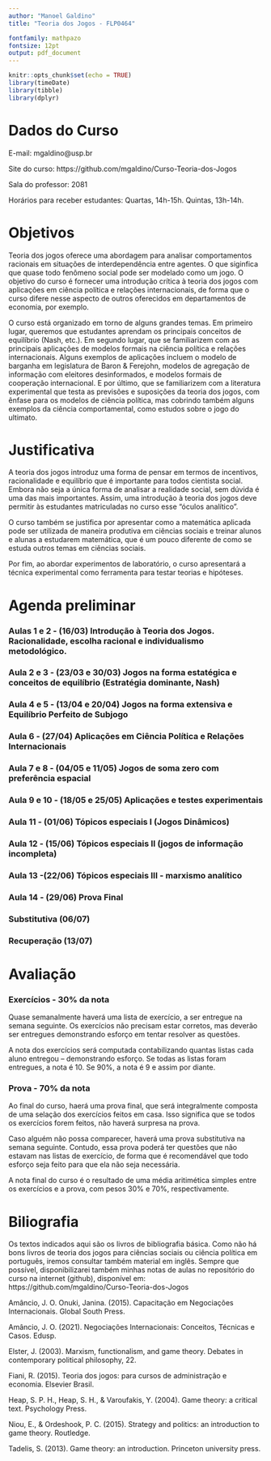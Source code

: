 ```yaml
---
author: "Manoel Galdino"
title: "Teoria dos Jogos - FLP0464"

fontfamily: mathpazo
fontsize: 12pt
output: pdf_document
---
```


```r
knitr::opts_chunk$set(echo = TRUE)
library(timeDate)
library(tibble)
library(dplyr)
```

# Dados do Curso

E-mail: mgaldino@usp.br

Site do curso: https://github.com/mgaldino/Curso-Teoria-dos-Jogos

Sala do professor: 2081

Horários para receber estudantes: Quartas, 14h-15h. Quintas, 13h-14h.


# Objetivos

Teoria dos jogos oferece uma abordagem para analisar comportamentos racionais em situações de interdependência entre agentes. O que siginfica que quase todo fenômeno social pode ser modelado como um jogo. O objetivo do curso é fornecer uma introdução crítica à teoria dos jogos com aplicações em ciência política e relações internacionais, de forma que o curso difere nesse aspecto de outros oferecidos em departamentos de economia, por exemplo.

O curso está organizado em torno de alguns grandes temas. Em primeiro lugar, queremos que estudantes aprendam os principais conceitos de equilíbrio (Nash, etc.). Em segundo lugar, que se familiarizem com as principais aplicações de modelos formais na  ciência política e relações internacionais. Alguns exemplos de aplicações incluem o modelo de barganha em legislatura de Baron & Ferejohn, modelos de agregação de informação com eleitores desinformados, e modelos formais de cooperação internacional.  E por último, que se familiarizem com a literatura experimental que testa as previsões e suposições da teoria dos jogos, com ênfase para os modelos de ciência política, mas cobrindo também alguns exemplos da ciência comportamental, como estudos sobre o jogo do ultimato.


# Justificativa

A teoria dos jogos introduz uma forma de pensar em termos de incentivos, racionalidade e equilíbrio que é importante para todos cientista social. Embora não seja a única forma de analisar a realidade social, sem dúvida é uma das mais importantes. Assim, uma introdução à teoria dos jogos deve permitir às estudantes matriculadas no curso esse "óculos analítico". 

O curso também se justifica por apresentar como a matemática aplicada pode ser utilizada de maneira produtiva em ciências sociais e treinar alunos e alunas a estudarem matemática, que é um pouco diferente de como se estuda outros temas em ciências sociais.

Por fim, ao abordar experimentos de laboratório, o curso apresentará a técnica experimental como ferramenta para testar teorias e hipóteses.

# Agenda preliminar

### Aulas 1 e 2 - (16/03) Introdução à Teoria dos Jogos. Racionalidade, escolha racional e individualismo metodológico.


### Aula 2 e 3 - (23/03 e 30/03) Jogos na forma estatégica e conceitos de equilíbrio (Estratégia dominante, Nash)


### Aula 4 e 5 - (13/04 e 20/04) Jogos na forma extensiva e Equilíbrio Perfeito de Subjogo


### Aula 6 - (27/04) Aplicações em Ciência Política e Relações Internacionais


### Aula 7 e 8 - (04/05 e 11/05) Jogos de soma zero com preferência espacial


### Aula 9 e 10 - (18/05 e 25/05) Aplicações e testes experimentais 


### Aula 11 - (01/06) Tópicos especiais I (Jogos Dinâmicos)  


### Aula 12 - (15/06) Tópicos especiais II (jogos de informação incompleta) 


### Aula 13 -(22/06) Tópicos especiais III - marxismo analítico  


### Aula 14 - (29/06) Prova Final


### Substitutiva (06/07)


### Recuperação (13/07)


# Avaliação

### Exercícios - 30% da nota

Quase semanalmente haverá uma lista de exercício, a ser entregue na semana seguinte. Os exercícios não precisam estar corretos, mas deverão ser entregues demonstrando esforço em tentar resolver as questões. 

A nota dos exercícios será computada contabilizando quantas listas cada aluno entregou -- demonstrando esforço. Se todas as listas foram entregues, a nota é 10. Se 90%, a nota é 9 e assim por diante.

### Prova - 70% da nota

Ao final do curso, haerá uma prova final, que será integralmente composta de uma selação dos exercícios feitos em casa. Isso significa que se todos os exercícios forem feitos, não haverá surpresa na prova.

Caso alguém não possa comparecer, haverá uma prova substitutiva na semana seguinte. Contudo, essa prova  poderá ter questões que não estavam nas listas de exercício, de forma que é recomendável que todo esforço seja feito para que ela não seja necessária.

A nota final do curso é o resultado de uma média aritimética simples entre os exercícios e a prova, com pesos 30% e 70%, respectivamente.

# Biliografia

Os textos indicados aqui são os livros de bibliografia básica. Como não há bons livros de teoria dos jogos para ciências sociais ou ciência política em português, iremos consultar também material em inglês. Sempre que possível, disponibilizarei também minhas notas de aulas no repositório do curso na internet (github), disponível em: https://github.com/mgaldino/Curso-Teoria-dos-Jogos

Amâncio, J. O. Onuki, Janina. (2015). Capacitação em Negociações Internacionais. Global South Press.

Amâncio, J. O. (2021). Negociações Internacionais: Conceitos, Técnicas e Casos. Edusp.

Elster, J. (2003). Marxism, functionalism, and game theory. Debates in contemporary political philosophy, 22.

Fiani, R. (2015). Teoria dos jogos: para cursos de administração e economia. Elsevier Brasil.

Heap, S. P. H., Heap, S. H., & Varoufakis, Y. (2004). Game theory: a critical text. Psychology Press.

Niou, E., & Ordeshook, P. C. (2015). Strategy and politics: an introduction to game theory. Routledge.

Tadelis, S. (2013). Game theory: an introduction. Princeton university press. 



